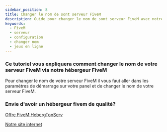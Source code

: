 ```yaml
---
sidebar_position: 8
title: Changer le nom de sont serveur FiveM
description: Guide pour changer le nom de sont serveur FiveM avec notre hébergement FiveM
keywords:
  - FiveM
  - serveur
  - configuration
  - changer nom
  - jeux en ligne
---
```


### Ce tutoriel vous expliquera comment changer le nom de votre serveur FiveM via notre hébergeur FiveM

Pour changer le nom de votre serveur FiveM il vous faut aller dans les paramètres de démarrage sur votre panel et de changer le nom de votre serveur FiveM.

### Envie d'avoir un hébergeur fivem de qualité?
[Offre FiveM HebergTonServ](https://hebergtonserv.com/fivem)

[Notre site internet](https://hebergtonserv.com/fivem)